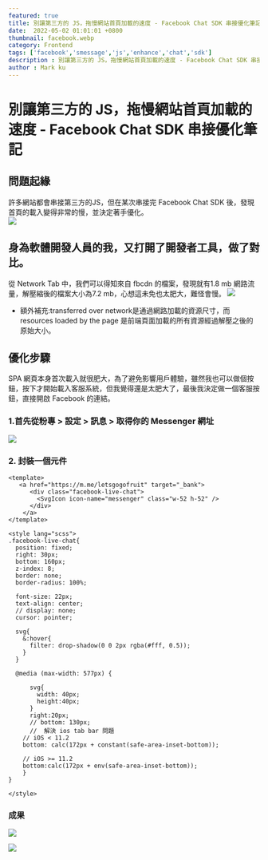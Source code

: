 ```yaml
---
featured: true
title: 別讓第三方的 JS，拖慢網站首頁加載的速度 - Facebook Chat SDK 串接優化筆記
date:  2022-05-02 01:01:01 +0800
thumbnail: facebook.webp
category: Frontend
tags: ['facebook','smessage','js','enhance','chat','sdk']
description : 別讓第三方的 JS，拖慢網站首頁加載的速度 - Facebook Chat SDK 串接優化筆記
author : Mark ku
---
```

# 別讓第三方的 JS，拖慢網站首頁加載的速度 - Facebook Chat SDK 串接優化筆記

## 問題起緣
許多網站都會串接第三方的JS，但在某次串接完 Facebook Chat SDK 後，發現首頁的載入變得非常的慢，並決定著手優化。  
![](https://i.imgur.com/kKwQycR.png)  

## 身為軟體開發人員的我，又打開了開發者工具，做了對比。
從 Network Tab 中，我們可以得知來自 fbcdn 的檔案，發現就有1.8 mb 網路流量，解壓縮後的檔案大小為7.2 mb，心想這未免也太肥大，難怪會慢。
![](https://i.imgur.com/8lvdlTg.png)

* 額外補充:transferred over network是通過網路加載的資源尺寸，而resources loaded by the page 是前端頁面加載的所有資源經過解壓之後的原始大小。

## 優化步驟
SPA 網頁本身首次載入就很肥大，為了避免影響用戶體驗，雖然我也可以做個按鈕，按下才開始載入客服系統，但我覺得還是太肥大了，最後我決定做一個客服按鈕，直接開啟 Facebook 的連結。

### 1.首先從粉專 > 設定 > 訊息 > 取得你的 Messenger 網址

![](https://i.imgur.com/abuia8H.png)

### 2. 封裝一個元件

```
<template>
   <a href="https://m.me/letsgogofruit" target="_bank">
      <div class="facebook-live-chat">
        <SvgIcon icon-name="messenger" class="w-52 h-52" />
      </div>
    </a>
</template>

<style lang="scss">
.facebook-live-chat{
  position: fixed;
  right: 30px;
  bottom: 160px;
  z-index: 8;
  border: none;
  border-radius: 100%;  
  
  font-size: 22px;
  text-align: center;
  // display: none;  
  cursor: pointer;

  svg{
    &:hover{
      filter: drop-shadow(0 0 2px rgba(#fff, 0.5));
    }
  }

  @media (max-width: 577px) {
    
      svg{
        width: 40px;
        height:40px;
      }  
      right:20px;  
      // bottom: 130px;
      //  解決 ios tab bar 問題
    // iOS < 11.2
    bottom: calc(172px + constant(safe-area-inset-bottom));

    // iOS >= 11.2
    bottom:calc(172px + env(safe-area-inset-bottom));
    }  
}

</style>
```

### 成果
![](https://i.imgur.com/4hDB5SR.png)

![](https://i.imgur.com/C6yr0yz.png)